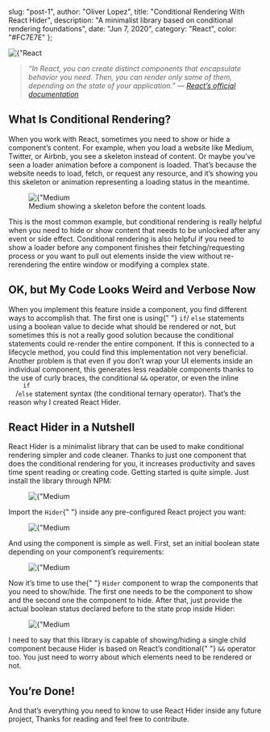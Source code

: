 
  slug: "post-1",
  author: "Oliver Lopez",
  title: "Conditional Rendering With React Hider",
  description:
    "A minimalist library based on conditional rendering foundations",
  date: "Jun 7, 2020",
  category: "React",
  color: "#FC7E7E"
};


<div>
  <Image
    src={"/static/images/blog_img/intro-to-react/new_react_hider_logo.jpg"}
    alt={"React Hider"}
    layout="responsive"
    width={500}
    height={130}
  />
</div>

<blockquote className="break-words text-md text-left leading-relaxed">
  <i>
    “In React, you can create distinct components that encapsulate behavior you
    need. Then, you can render only some of them, depending on the state of your
    application.” — <a href="/">React’s official documentation</a>
  </i>
</blockquote>

<h2 className="mt-8 mb-4 text-2xl font-bold">What Is Conditional Rendering?</h2>

<p className="break-words text-md text-left leading-relaxed text-gray-700 dark:text-white">
  When you work with React, sometimes you need to show or hide a component’s
  content. For example, when you load a website like Medium, Twitter, or Airbnb,
  you see a skeleton instead of content. Or maybe you’ve seen a loader animation
  before a component is loaded. That’s because the website needs to load, fetch,
  or request any resource, and it’s showing you this skeleton or animation
  representing a loading status in the meantime.
</p>

<figure className="md:px-5 md:mt-4 md:mb-5">
  <Image
    src={"/static/images/blog_img/intro-to-react/skeleton.png"}
    alt={"Medium Skeleton"}
    layout="responsive"
    width={480}
    height={250}
  />
  <figcaption className="text-center text-gray-400 dark:text-gray-300 text-xs pt-2">
    Medium showing a skeleton before the content loads.
  </figcaption>
</figure>

<p className="break-words text-md text-left leading-relaxed text-gray-700 dark:text-white">
  This is the most common example, but conditional rendering is really helpful when you need to hide or show content that needs to be unlocked after any event or side effect. 
  Conditional rendering is also helpful if you need to show a loader before any component finishes their fetching/requesting process or you want to pull out elements inside 
  the view without re-rerendering the entire window or modifying a complex state.

</p>

<h2 className="mt-8 mb-4 text-2xl font-bold">
  OK, but My Code Looks Weird and Verbose Now
</h2>

<p className="break-words text-md text-left leading-relaxed text-gray-700 dark:text-white">
  When you implement this feature inside a component, you find different ways to
  accomplish that. The first one is using{" "}
  <code className="bg-gray-200 dark:bg-gray-500  px-1">if</code>/
  <code className="bg-gray-200 dark:bg-gray-500  px-1">else</code> statements
  using a boolean value to decide what should be rendered or not, but sometimes
  this is not a really good solution because the conditional statements could
  re-render the entire component. If this is connected to a lifecycle method,
  you could find this implementation not very beneficial. Another problem is
  that even if you don’t wrap your UI elements inside an individual component,
  this generates less readable components thanks to the use of curly braces, the
  conditional <code className="bg-gray-200 dark:bg-gray-500  px-1">&&</code>
  operator, or even the inline <code className="bg-gray-200 dark:bg-gray-500  px-1">
    if
  </code>/<code className="bg-gray-200 dark:bg-gray-500  px-1">else</code> statement
  syntax (the conditional ternary operator). That’s the reason why I created React
  Hider.
</p>

<h2 className="mt-8 mb-4 text-2xl font-bold">React Hider in a Nutshell</h2>

<p className="break-words text-md text-left leading-relaxed text-gray-700 dark:text-white">
  React Hider is a minimalist library that can be used to make conditional
  rendering simpler and code cleaner. Thanks to just one component that does the
  conditional rendering for you, it increases productivity and saves time spent
  reading or creating code. Getting started is quite simple. Just install the
  library through NPM:
</p>

<figure className="md:px-5 md:mt-4 md:mb-5">
  <Image
    src={"/static/images/blog_img/intro-to-react/terminal_script.png"}
    alt={"Medium Skeleton"}
    layout="responsive"
    width={700}
    height={48}
  />
</figure>

<p className="break-words text-md text-left leading-relaxed text-gray-700 dark:text-white">
  Import the <code className="bg-gray-200 dark:bg-gray-500  px-1">Hider</code>{" "}
  inside any pre-configured React project you want:
</p>

<figure className="md:px-5 md:mt-4 md:mb-5">
  <Image
    src={"/static/images/blog_img/intro-to-react/first_line.png"}
    alt={"Medium Skeleton"}
    layout="responsive"
    width={700}
    height={276}
  />
</figure>

<p className="break-words text-md text-left leading-relaxed text-gray-700 dark:text-white">
  And using the component is simple as well. First, set an initial boolean state
  depending on your component’s requirements:
</p>

<figure className="md:px-5 md:mt-4 md:mb-5">
  <Image
    src={"/static/images/blog_img/intro-to-react/second_line.png"}
    alt={"Medium Skeleton"}
    layout="responsive"
    width={700}
    height={254}
  />
</figure>

<p className="break-words text-md text-left leading-relaxed text-gray-700 dark:text-white">
  Now it’s time to use the{" "}
  <code className="bg-gray-200 dark:bg-gray-500  px-1">Hider</code> component to
  wrap the components that you need to show/hide. The first one needs to be the
  component to show and the second one the component to hide. After that, just
  provide the actual boolean status declared before to the state prop inside
  Hider:
</p>

<figure className="md:px-5 md:mt-4 md:mb-5">
  <Image
    src={"/static/images/blog_img/intro-to-react/third_line.png"}
    alt={"Medium Skeleton"}
    layout="responsive"
    width={700}
    height={430}
  />
</figure>

<p className="break-words text-md text-left leading-relaxed text-gray-700 dark:text-white">
  I need to say that this library is capable of showing/hiding a single child
  component because Hider is based on React’s conditional{" "}
  <code className="bg-gray-200 dark:bg-gray-500 px-1">&&</code> operator too.
  You just need to worry about which elements need to be rendered or not.
</p>

<h2 className="mt-8 mb-4 text-2xl font-bold">You’re Done!</h2>

<p className="break-words text-md text-left leading-relaxed text-gray-700 dark:text-white">
  And that’s everything you need to know to use React Hider inside any future
  project, Thanks for reading and feel free to contribute.
</p>
